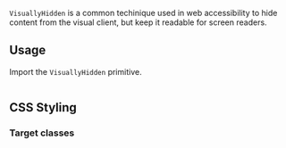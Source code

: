 

`VisuallyHidden` is a common techinique used in web accessibility to hide content from the visual client, but keep it readable for screen readers.

## Usage

Import the `VisuallyHidden` primitive.

<Example>
  <DefaultVisuallyHiddenExample />
  
  <ExampleCode>

```jsx file=./examples/DefaultVisuallyHiddenExample.tsx

```

  </ExampleCode>
</Example>

## CSS Styling

### Target classes

<ComponentStyleDisplay componentName="VisuallyHidden" />
